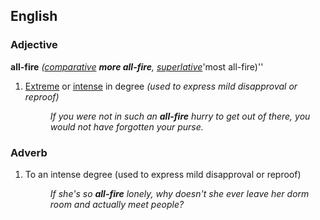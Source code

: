 ==English==
===Adjective===

'''all-fire''' ''([[comparative]] '''more all-fire''', [[superlative]] '''most all-fire)''

# {{context|informal}} [[extreme|Extreme]] or [[intense]] in degree ''(used to express mild disapproval or reproof)''
#: ''If you were not in such an '''all-fire''' hurry to get out of there, you would not have forgotten your purse.''

===Adverb===
{{en-adv}}

# {{context|informal}} To an intense degree (used to express mild disapproval or reproof)
#: ''If she's so '''all-fire''' lonely, why doesn't she ever leave her dorm room and actually meet people?''